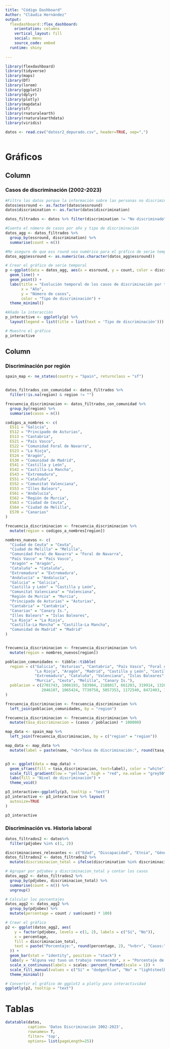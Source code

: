 ```yaml
---
title: "Código Dashboard"
Author: "Clàudia Hernández"
output: 
  flexdashboard::flex_dashboard:
    orientation: columns
    vertical_layout: fill
    social: menu
    source_code: embed
  runtime: shiny
  
---
```


```r

library(flexdashboard)
library(tidyverse)
library(maps)
library(DT)
library(lorem)
library(ggplot2)
library(dplyr)
library(plotly)
library(mapdata)
library(sf)
library(rnaturalearth)
library(rnaturalearthdata)
library(viridis)

```

```r
datos <- read.csv("datosr2_depurado.csv", header=TRUE, sep=",")
```

```r

```

Gráficos {data-icon=fa-signal}
=========================================
Column {data-width=450}
-----------------------------------------------------------------------

### Casos de discriminación (2002-2023)

```r
#Filtro los datos porque la información sobre las personas no discriminadas no es interesante para el objetivo
datos$essround <- as.factor(datos$essround)
datos$discrimination <- as.factor(datos$discrimination)

datos_filtrados <- datos %>% filter(discrimination != "No discriminado")

#Cuento el número de casos por año y tipo de discriminación
datos_agg <- datos_filtrados %>%
  group_by(essround, discrimination) %>%
  summarise(count = n())

#Me aseguro de que ess round sea numérico para el gráfico de serie temporal
datos_agg$essround <- as.numeric(as.character(datos_agg$essround))

# Crear el gráfico de serie temporal
p <-ggplot(data = datos_agg, aes(x = essround, y = count, color = discrimination, group = discrimination)) +
  geom_line() +
  geom_point() +
  labs(title = "Evolución temporal de los casos de discriminación por tipo",
       x = "Año",
       y = "Número de casos",
       color = "Tipo de discriminación") +
  theme_minimal()

#Añado la interacción
p_interactive <- ggplotly(p) %>% 
  layout(legend = list(title = list(text = 'Tipo de discriminación')))

# Muestro el gráfico
p_interactive

```

Column {data-width=550}
-----------------------------------------------------------------------

### Discriminación por región

```r
spain_map <- ne_states(country = "Spain", returnclass = "sf")


datos_filtrados_con_comunidad <- datos_filtrados %>%
  filter(!is.na(region) & region != "")

frecuencia_discriminacion <- datos_filtrados_con_comunidad %>%
  group_by(region) %>%
  summarise(casos = n())

codigos_a_nombres <- c(
  ES11 = "Galicia", 
  ES12 = "Principado de Asturias", 
  ES13 = "Cantabria", 
  ES21 = "País Vasco", 
  ES22 = "Comunidad Foral de Navarra", 
  ES23 = "La Rioja", 
  ES24 = "Aragón", 
  ES30 = "Comunidad de Madrid", 
  ES41 = "Castilla y León", 
  ES42 = "Castilla-La Mancha", 
  ES43 = "Extremadura", 
  ES51 = "Cataluña", 
  ES52 = "Comunitat Valenciana", 
  ES53 = "Illes Balears", 
  ES61 = "Andalucía", 
  ES62 = "Región de Murcia", 
  ES63 = "Ciudad de Ceuta", 
  ES64 = "Ciudad de Melilla", 
  ES70 = "Canarias"
)

frecuencia_discriminacion <- frecuencia_discriminacion %>% 
  mutate(region = codigos_a_nombres[region])

nombres_nuevos <- c(
  "Ciudad de Ceuta" = "Ceuta",
  "Ciudad de Melilla" = "Melilla",
  "Comunidad Foral de Navarra" = "Foral de Navarra",
  "País Vasco" = "País Vasco",
  "Aragón" = "Aragón",
  "Cataluña" = "Cataluña",
  "Extremadura" = "Extremadura",
  "Andalucía" = "Andalucía",
  "Galicia" = "Galicia",
  "Castilla y León" = "Castilla y León",
  "Comunitat Valenciana" = "Valenciana",
  "Región de Murcia" = "Murcia",
  "Principado de Asturias" = "Asturias",
  "Cantabria" = "Cantabria",
  "Canarias" = "Canary Is.",
  "Illes Balears" = "Islas Baleares",
  "La Rioja" = "La Rioja",
  "Castilla-La Mancha" = "Castilla-La Mancha",
  "Comunidad de Madrid" = "Madrid"
)


frecuencia_discriminacion <- frecuencia_discriminacion %>%
  mutate(region = nombres_nuevos[region])

poblacion_comunidades <- tibble::tibble(
  region = c("Galicia", "Asturias", "Cantabria", "País Vasco", "Foral de Navarra", 
             "La Rioja", "Aragón", "Madrid", "Castilla y León", "Castilla-La Mancha", 
             "Extremadura", "Cataluña", "Valenciana", "Islas Baleares", "Andalucía", 
             "Murcia", "Ceuta", "Melilla", "Canary Is."),
  poblacion = c(2701743, 1006193, 583904, 2188017, 661203, 319914, 1320586, 6714142, 2394918, 
                2046107, 1065424, 7739758, 5057353, 1172540, 8472403, 1511251, 84777, 86384, 2252465)
)

frecuencia_discriminacion <- frecuencia_discriminacion %>%
  left_join(poblacion_comunidades, by = "region")

frecuencia_discriminacion <- frecuencia_discriminacion %>%
  mutate(tasa_discriminacion = (casos / poblacion) * 100000)

map_data <- spain_map %>%
  left_join(frecuencia_discriminacion, by = c("region" = "region"))

map_data <- map_data %>%
  mutate(label = paste(name, "<br>Tasa de discriminación:", round(tasa_discriminacion, 2), "casos por 100,000 habitantes"))


p3 <- ggplot(data = map_data) +
  geom_sf(aes(fill = tasa_discriminacion, text=label), color = "white") +
  scale_fill_gradient(low = "yellow", high = "red", na.value = "grey50") +
  labs(fill = "Nivel de discriminación") +
  theme_void()

p3_interactive<-ggplotly(p3, tooltip = "text")
p3_interactive <- p3_interactive %>% layout(
  autosize=TRUE
)

p3_interactive

```




### Discriminación vs. Historia laboral

```r
datos_filtrados2 <- datos%>%
  filter(pdjobev %in% c(1, 2))

discriminaciones_relevantes <- c("Edad", "Discapacidad", "Etnia", "Género", "Lengua", "Nacionalidad", "Raza", "Sexualidad")
datos_filtrados2 <- datos_filtrados2 %>%
  mutate(discriminacion_total = ifelse(discrimination %in% discriminaciones_relevantes, "Sí", "No"))

# Agrupar por pdjobev y discriminacion_total y contar los casos
datos_agg2 <- datos_filtrados2 %>%
  group_by(pdjobev, discriminacion_total) %>%
  summarise(count = n()) %>%
  ungroup()

# Calcular los porcentajes
datos_agg2 <- datos_agg2 %>%
  group_by(pdjobev) %>%
  mutate(percentage = count / sum(count) * 100)

# Crear el gráfico
p2 <- ggplot(datos_agg2, aes(
    y = factor(pdjobev, levels = c(1, 2), labels = c("Sí", "No")), 
    x = percentage, 
    fill = discriminacion_total, 
    text = paste("Porcentaje:", round(percentage, 2), "%<br>", "Casos:", count)
  )) +
  geom_bar(stat = "identity", position = "stack") +
  labs(y = "Alguna vez tuvo un trabajo remunerado", x = "Porcentaje de casos", fill = "Discriminación") +
  scale_x_continuous(labels = scales::percent_format(scale = 1)) +
  scale_fill_manual(values = c("Sí" = "dodgerblue", "No" = "lightsteelblue")) +
  theme_minimal() 

# Convertir el gráfico de ggplot2 a plotly para interactividad
ggplotly(p2, tooltip = "text")
```


Tablas {data-icon=fa-table}
=========================================

```r
datatable(datos,
          caption= 'Datos Discriminación 2002-2023',
          rownames= T,
          filter= 'top',
          options= list(pageLength=25))
```


